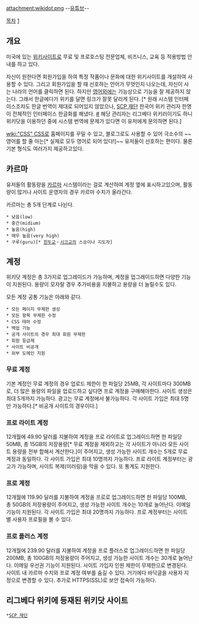 attachment:wikidot.png
--[[유튜브]]--

[[목차]]
[http://www.wikidot.com/]
== 개요 ==
미국에 있는 [[위키]]사이트로 무료 및 프로호스팅 전문업체, 비즈니스, 교육 등 적용방법 안내를 하고 있다. 

자신이 원한다면 회원가입을 하여 특정 작품이나 문화에 대한 위키사이트를 개설하여 사용할 수 있다. 그리고 회원가입을 할 때 선호하는 언어가 무엇인지 나오는데, 자신이 사는 나라의 언어를 클릭하면 된다. 하지만 [[영어]]외에는 기능상으로 기능을 잘 제공하지 않는다. 그래서 한글에다가 위키를 달면 링크가 잘못 달리게 된다. [* 원래 시스템 인터페이스조차도 한글 번역이 제대로 되어있지 않았으나, [[SCP 재단]] 한국어 위키 관리자 한명이 전체적인 인터페이스 한글화를 해냈다. [http://www.scp-kr.net/forum/t-584609/ #] 해당 관리자는 리그베다 위키러이기도 하니 위키닷을 이용하던 중에 시스템 번역에 문제가 있다면 이 유저에게 문의하면 된다.]

[[wiki:"CSS" CSS]]로 홈페이지를 꾸밀 수 있고, 블로그로도 사용할 수 있어 극소수의 ~~영어를 할 줄 아는[* 실제로 모두 영어로 되어 있다!]~~ 유저들이 선호하는 편이다. 물론 기본 형식도 여러가지 제공하고있다.

== 카르마 ==
유저들의 활동량을 [[카르마]] 시스템이라는 걸로 계산하여 계정 옆에 표시하고있으며, 활동량이 많거나 사이트 운영자의 경우 카르마 수치가 올라간다.

카르마는 총 5개 단계로 나뉜다.

 * 낮음(low)
 * 중간(midium)
 * 높음(high)
 * 매우 높음(very high)
 * 구루(guru)[* [[힌두교]]・[[시크교]]의 스승이나 지도자]

== 계정 ==
위키닷 계정은 총 3가지로 업그레이드가 가능하며, 계정을 업그레이드하면 다양한 기능이 지원된다. 용량이 모자랄 경우 추가비용을 지불하고 용량을 더 늘릴수도 있다.

모든 계정 공통 기능은 아래와 같다.
 * 모든 페이지 무제한 생성
 * 모든 항목 무제한 수정
 * CSS 테마 수정
 * 백업 기능
 * 공개 사이트의 경우 최대 회원 무제한
 * 회원 등급제
 * 사이트 비공개
 * 외부 도메인 지원

=== 무료 계정 ===
기본 계정인 무료 계정의 경우 업로드 제한이 한 파일당 25MB, 각 사이트마다 300MB로, 더 많은 용량의 파일을 업로드하고 싶다면 프로 계정을 구매해야한다. 사이트 생성은 최대 5개까지 가능하다. 광고는 무료 계정에서 불가능하다. 각 사이트 가입은 최대 5명만 가능하다.[* 비공개 사이트의 경우이다.]

=== 프로 라이트 계정 ===
12개월에 49.90 달러를 지불하여 계정을 프로 라이트로 업그레이드하면 한 파일당 50MB, 총 15GB의 저장용량[* 무료 계정을 제외하고는 각 사이트가 아니라 모든 사이트 용량을 전부 합해서 계산한다.]이 주어지고, 생성 가능한 사이트 개수는 5개로 무료 계정과 동일하다. 각 사이트 가입은 최대 10명까지 가능하다. 프로 라이트 계정부터는 광고가 가능하며, 사이트 복제(미러링)을 막을 수 있다. 또 통계도 지원한다.

=== 프로 계정 ===
12개월에 119.90 달러를 지불하여 계정을 프로로 업그레이드하면 한 파일당 100MB, 총 50GB의 저장용량이 주어지고, 생성 가능한 사이트 개수는 10개로 늘어난다. 이메일 기능이 지원된다. 각 사이트 가입은 최대 20명까지 가능하다. 프로 계정부터는 사이트 별 사용자 프로필을 볼 수 있다.

=== 프로 플러스 계정 ===
12개월에 239.90 달러를 지불하여 계정을 프로 플러스로 업그레이드하면 한 파일당 200MB, 총 100GB의 저장용량이 주어지고, 생성 가능한 사이트 개수는 30개로 늘어난다. 이메일 우선권 기능이 지원된다. 사이트 가입자 인원 제한이 무제한으로 변경된다. 사이트 내 카르마 수치와 프로 계정 여부를 숨길 수 있다. 거기에다 바닥글을 사용자 지정으로 변경할 수 있다. 추가로 HTTPS(SSL)로 보안 접속이 가능하다.

== 리그베다 위키에 등재된 위키닷 사이트 ==
 *[[SCP 재단]]
